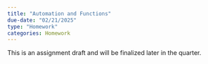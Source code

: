 ```yaml
---
title: "Automation and Functions"
due-date: "02/21/2025"
type: "Homework"
categories: Homework
---
```


:::{.callout-warning}
This is an assignment draft and will be finalized later in the quarter.
:::